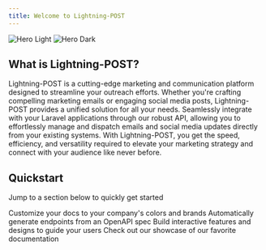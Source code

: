 ```yaml
---
title: Welcome to Lightning-POST
---
```


<img
  className="block dark:hidden"
  src="/images/hero-light.svg"
  alt="Hero Light"
/>
<img
  className="hidden dark:block"
  src="/images/hero-dark.svg"
  alt="Hero Dark"
/>

## What is Lightning-POST?

Lightning-POST is a cutting-edge marketing and communication platform designed to streamline your outreach efforts. Whether you're crafting compelling marketing emails or engaging social media posts, Lightning-POST provides a unified solution for all your needs. Seamlessly integrate with your Laravel applications through our robust API, allowing you to effortlessly manage and dispatch emails and social media updates directly from your existing systems. With Lightning-POST, you get the speed, efficiency, and versatility required to elevate your marketing strategy and connect with your audience like never before.


## Quickstart

Jump to a section below to quickly get started

<CardGroup cols={2}>
  <Card
    title="Customize Style"
    icon="palette"
    href="https://mintlify.com/docs/settings/global"
  >
    Customize your docs to your company's colors and brands
  </Card>
  <Card
    title="Reference APIs"
    icon="code"
    href="https://mintlify.com/docs/api-playground/openapi"
  >
    Automatically generate endpoints from an OpenAPI spec
  </Card>
  <Card
    title="Add Components"
    icon="screwdriver-wrench"
    href="https://mintlify.com/docs/components/accordion"
  >
    Build interactive features and designs to guide your users
  </Card>
  <Card
    title="Get Inspiration"
    icon="stars"
    href="https://mintlify.com/customers"
  >
    Check out our showcase of our favorite documentation
  </Card>
</CardGroup>
